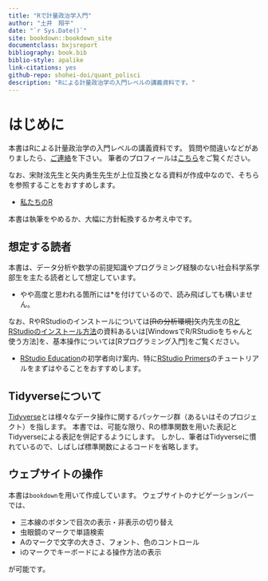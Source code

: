 ```yaml
--- 
title: "Rで計量政治学入門"
author: "土井　翔平"
date: "`r Sys.Date()`"
site: bookdown::bookdown_site
documentclass: bxjsreport
bibliography: book.bib
biblio-style: apalike
link-citations: yes
github-repo: shohei-doi/quant_polisci
description: "Rによる計量政治学の入門レベルの講義資料です。"
---
```

  
# はじめに {-#index}

本書はRによる計量政治学の入門レベルの講義資料です。
質問や間違いなどがありましたら、[ご連絡](mailto:shohei.doi0504@gmail.com)を下さい。
筆者のプロフィールは[こちら](https://shohei-doi.github.io/)をご覧ください。

なお、宋財泫先生と矢内勇生先生が上位互換となる資料が作成中なので、そちらを参照することをおすすめします。

- [私たちのR](https://www.jaysong.net/RBook/)

本書は執筆をやめるか、大幅に方針転換するか考え中です。

## 想定する読者 {-}

本書は、データ分析や数学の前提知識やプログラミング経験のない社会科学系学部生を主たる読者として想定しています。

- やや高度と思われる箇所には*を付けているので、読み飛ばしても構いません。

なお、RやRStudioのインストールについては~~[Rの分析環境]~~矢内先生の[RとRStudioのインストール方法](https://yukiyanai.github.io/jp/resources/)の資料あるいは[WindowsでR/RStudioをちゃんと使う方法]を、基本操作については[Rプログラミング入門]をご覧ください。

- [RStudio Education](https://education.rstudio.com/learn/beginner/)の初学者向け案内、特に[RStudio Primers](https://rstudio.cloud/learn/primers)のチュートリアルをまずはやることをおすすめします。

## Tidyverseについて {-}

[Tidyverse](https://www.tidyverse.org/)とは様々なデータ操作に関するパッケージ群（あるいはそのプロジェクト）を指します。
本書では、可能な限り、Rの標準関数を用いた表記とTidyverseによる表記を併記するようにします。
しかし、筆者はTidyverseに慣れているので、しばしば標準関数によるコードを省略します。

## ウェブサイトの操作 {-}

本書は`bookdown`を用いて作成しています。
ウェブサイトのナビゲーションバーでは、

- 三本線のボタンで目次の表示・非表示の切り替え
- 虫眼鏡のマークで単語検索
- Aのマークで文字の大きさ、フォント、色のコントロール
<!-- - ダウンロードボタンで`.pdf`ファイルや`.epub`ファイルのダウンロード -->
- iのマークでキーボードによる操作方法の表示

が可能です。
